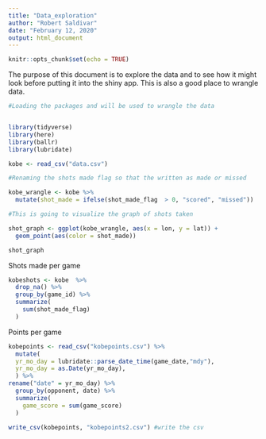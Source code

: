 ```yaml
---
title: "Data_exploration"
author: "Robert Saldivar"
date: "February 12, 2020"
output: html_document
---
```


```r
knitr::opts_chunk$set(echo = TRUE)
```

The purpose of this document is to explore the data and to see how it might look before putting it into the shiny app. This is also a good place to wrangle data.

```r
#Loading the packages and will be used to wrangle the data


library(tidyverse)
library(here)
library(ballr)
library(lubridate)

kobe <- read_csv("data.csv")

```


```r
#Renaming the shots made flag so that the written as made or missed

kobe_wrangle <- kobe %>%
  mutate(shot_made = ifelse(shot_made_flag  > 0, "scored", "missed")) 

```



```r
#This is going to visualize the graph of shots taken

shot_graph <- ggplot(kobe_wrangle, aes(x = lon, y = lat)) +
  geom_point(aes(color = shot_made))

shot_graph
```

Shots made per game
```r

kobeshots <- kobe  %>% 
  drop_na() %>% 
  group_by(game_id) %>% 
  summarize(
    sum(shot_made_flag)
  )
```

Points per game
```r

kobepoints <- read_csv("kobepoints.csv") %>% 
  mutate(
  yr_mo_day = lubridate::parse_date_time(game_date,"mdy"),
  yr_mo_day = as.Date(yr_mo_day), 
  ) %>% 
rename("date" = yr_mo_day) %>% 
  group_by(opponent, date) %>% 
  summarize(
    game_score = sum(game_score)
  )

write_csv(kobepoints, "kobepoints2.csv") #write the csv 
```

